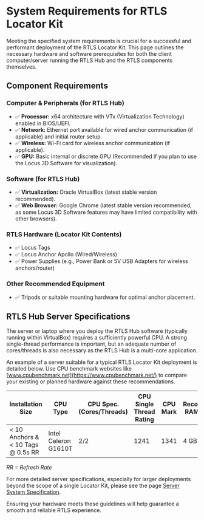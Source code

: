# System Requirements for RTLS Locator Kit

Meeting the specified system requirements is crucial for a successful and performant deployment of the RTLS Locator Kit. This page outlines the necessary hardware and software prerequisites for both the client computer/server running the RTLS Hub and the RTLS components themselves.

## Component Requirements

### Computer & Peripherals (for RTLS Hub)
- ✅ **Processor:** x64 architecture with VTx (Virtualization Technology) enabled in BIOS/UEFI.
- ✅ **Network:** Ethernet port available for wired anchor communication (if applicable) and initial router setup.
- ✅ **Wireless:** Wi-Fi card for wireless anchor communication (if applicable).
- ✅ **GPU:** Basic internal or discrete GPU (Recommended if you plan to use the Locus 3D Software for visualization).

### Software (for RTLS Hub)
- ✅ **Virtualization:** Oracle VirtualBox (latest stable version recommended).
- ✅ **Web Browser:** Google Chrome (latest stable version recommended, as some Locus 3D Software features may have limited compatibility with other browsers).

### RTLS Hardware (Locator Kit Contents)
- ✅ Locus Tags
- ✅ Locus Anchor Apollo (Wired/Wireless)
- ✅ Power Supplies (e.g., Power Bank or 5V USB Adapters for wireless anchors/router)

### Other Recommended Equipment
- ✅ Tripods or suitable mounting hardware for optimal anchor placement.

## RTLS Hub Server Specifications

The server or laptop where you deploy the RTLS Hub software (typically running within VirtualBox) requires a sufficiently powerful CPU. A strong single-thread performance is important, but an adequate number of cores/threads is also necessary as the RTLS Hub is a multi-core application.

An example of a server suitable for a typical RTLS Locator Kit deployment is detailed below. Use CPU benchmark websites like [www.cpubenchmark.net](https://www.cpubenchmark.net/) to compare your existing or planned hardware against these recommendations.

| Installation Size                  | CPU Type             | CPU Spec. (Cores/Threads) | CPU Single Thread Rating | CPU Mark | Recommended RAM (for VM) |
|------------------------------------|----------------------|---------------------------|--------------------------|----------|--------------------------|
| < 10 Anchors & < 10 Tags @ 0.5s RR | Intel Celeron G1610T | 2/2                       | 1241                     | 1341     | 4 GB                     |

*RR = Refresh Rate*

For more detailed server specifications, especially for larger deployments beyond the scope of a single Locator Kit, please see the page [Server System Specification](../ProjectExecution/NetworkLayout/ServerSystemSpecification).

Ensuring your hardware meets these guidelines will help guarantee a smooth and reliable RTLS experience.